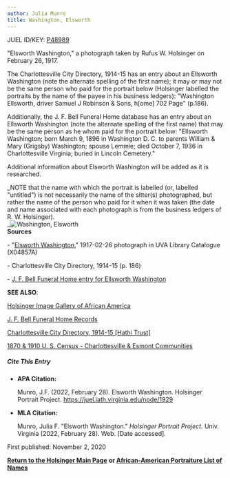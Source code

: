 ```yaml
---
author: Julia Munro
title: Washington, Elsworth
---
```

JUEL ID/KEY: [P48989](http://juel.iath.virginia.edu/public_person?person=48989 "P48989")

"Elsworth Washington," a photograph taken by Rufus W. Holsinger on February 26, 1917.

The Charlottesville City Directory, 1914-15 has an entry about an Ellsworth Washington (note the alternate spelling of the first name); it may or may not be the same person who paid for the portrait below (Holsinger labelled the portraits by the name of the payee in his business ledgers): "Washington Ellsworth, driver Samuel J Robinson & Sons, h\[ome\] 702 Page" (p.186).

Additionally, the J. F. Bell Funeral Home database has an entry about an Ellsworth Washington (note the alternate spelling of the first name) that may be the same person as he whom paid for the portrait below: "Ellsworth Washington; born March 9, 1896 in Washington D. C. to parents William & Mary (Grigsby) Washington; spouse Lemmie; died October 7, 1936 in Charlottesville Virginia; buried in Lincoln Cemetery." 

Additional information about Elsworth Washington will be added as it is researched. 

_NOTE that the name with which the portrait is labelled (or, labelled "untitled") is not necessarily the name of the sitter(s) photographed, but rather the name of the person who paid for it when it was taken (the date and name associated with each photograph is from the business ledgers of R. W. Holsinger).  
_![Washington, Elsworth](https://iiif.lib.virginia.edu/iiif/uva-lib:1045112/full/778,561/0/default.jpg "Washington, Elsworth")  
**Sources**

\- "[Elsworth Washington](https://search.lib.virginia.edu/sources/images/items/uva-lib:1045112 "Washington, Elsworth")," 1917-02-26 photograph in UVA Library Catalogue (X04857A)

\- Charlottesville City Directory, 1914-15 (p. 186) 

\- [J. F. Bell Funeral Home entry for Ellsworth Washington](http://www2.vcdh.virginia.edu/afam/raceandplace/perl_scripts/search_funeral.cgi?start_page=0&f_name=&p_name=&last=washington&first=ellsworth&b_month=&b_day=&b_year-ops=%3C&b_year=&b_place=&d_month=&d_day=&d_year-ops=%3C&d_year=&d_place=&burial= "Washington, Ellsworth")

**SEE ALSO**:

[Holsinger Image Gallery of African America](http://rwholsingerphotos.org/images.php "Holsinger Image Gallery of African Americans")

[J. F. Bell Funeral Home Records](http://www2.vcdh.virginia.edu/afam/raceandplace/perl_scripts/funeral_search.html "J. F. Bell Funeral Home Database")

[Charlottesville City Directory, 1914-15 \[Hathi Trust\]](https://catalog.hathitrust.org/Record/101954103 "Charlottesville City Directory, 1914-15") 

[1870 & 1910 U. S. Census - Charlottesville & Esmont Communities](http://www2.vcdh.virginia.edu/afam/raceandplace/census/search_both.html "1870 & 1910 U. S. Census: Charlottesville and Esmont Communities")

##### **Cite This Entry**

*   **APA Citation:**
    
    Munro, J.F. (2022, February 28). Elsworth Washington. Holsinger Portrait Project. https://juel.iath.virginia.edu/node/1929
    
*   **MLA Citation:**
    
    Munro, Julia F. "Elsworth Washington." _Holsinger Portrait Project_. Univ. Virginia (2022, February 28). Web. \[Date accessed\].
    

First published: November 2, 2020  
  

[**Return to the Holsinger Main Page**](http://juel.iath.virginia.edu/node/980) **or [African-American Portraiture List of Names](http://juel.iath.virginia.edu/node/996)**